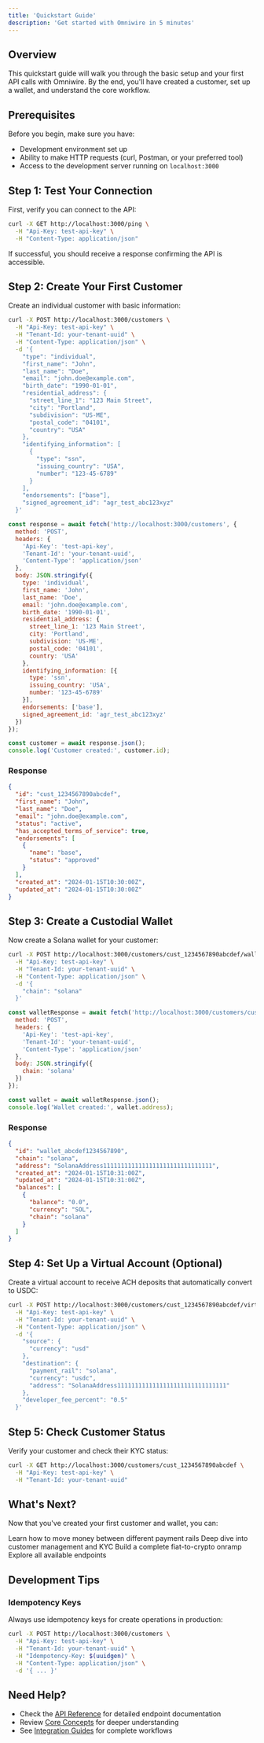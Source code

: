 ```yaml
---
title: 'Quickstart Guide'
description: 'Get started with Omniwire in 5 minutes'
---
```


## Overview

This quickstart guide will walk you through the basic setup and your first API calls with Omniwire. By the end, you'll have created a customer, set up a wallet, and understand the core workflow.

## Prerequisites

Before you begin, make sure you have:
- Development environment set up
- Ability to make HTTP requests (curl, Postman, or your preferred tool)
- Access to the development server running on `localhost:3000`

## Step 1: Test Your Connection

First, verify you can connect to the API:

```bash
curl -X GET http://localhost:3000/ping \
  -H "Api-Key: test-api-key" \
  -H "Content-Type: application/json"
```

If successful, you should receive a response confirming the API is accessible.

## Step 2: Create Your First Customer

Create an individual customer with basic information:

<CodeGroup>

```bash cURL
curl -X POST http://localhost:3000/customers \
  -H "Api-Key: test-api-key" \
  -H "Tenant-Id: your-tenant-uuid" \
  -H "Content-Type: application/json" \
  -d '{
    "type": "individual",
    "first_name": "John",
    "last_name": "Doe", 
    "email": "john.doe@example.com",
    "birth_date": "1990-01-01",
    "residential_address": {
      "street_line_1": "123 Main Street",
      "city": "Portland",
      "subdivision": "US-ME",
      "postal_code": "04101",
      "country": "USA"
    },
    "identifying_information": [
      {
        "type": "ssn",
        "issuing_country": "USA", 
        "number": "123-45-6789"
      }
    ],
    "endorsements": ["base"],
    "signed_agreement_id": "agr_test_abc123xyz"
  }'
```

```javascript Node.js
const response = await fetch('http://localhost:3000/customers', {
  method: 'POST',
  headers: {
    'Api-Key': 'test-api-key',
    'Tenant-Id': 'your-tenant-uuid',
    'Content-Type': 'application/json'
  },
  body: JSON.stringify({
    type: 'individual',
    first_name: 'John',
    last_name: 'Doe',
    email: 'john.doe@example.com',
    birth_date: '1990-01-01',
    residential_address: {
      street_line_1: '123 Main Street',
      city: 'Portland',
      subdivision: 'US-ME',
      postal_code: '04101',
      country: 'USA'
    },
    identifying_information: [{
      type: 'ssn',
      issuing_country: 'USA',
      number: '123-45-6789'
    }],
    endorsements: ['base'],
    signed_agreement_id: 'agr_test_abc123xyz'
  })
});

const customer = await response.json();
console.log('Customer created:', customer.id);
```

</CodeGroup>

### Response

```json
{
  "id": "cust_1234567890abcdef",
  "first_name": "John",
  "last_name": "Doe",
  "email": "john.doe@example.com",
  "status": "active",
  "has_accepted_terms_of_service": true,
  "endorsements": [
    {
      "name": "base",
      "status": "approved"
    }
  ],
  "created_at": "2024-01-15T10:30:00Z",
  "updated_at": "2024-01-15T10:30:00Z"
}
```

## Step 3: Create a Custodial Wallet

Now create a Solana wallet for your customer:

<CodeGroup>

```bash cURL
curl -X POST http://localhost:3000/customers/cust_1234567890abcdef/wallets \
  -H "Api-Key: test-api-key" \
  -H "Tenant-Id: your-tenant-uuid" \
  -H "Content-Type: application/json" \
  -d '{
    "chain": "solana"
  }'
```

```javascript Node.js
const walletResponse = await fetch('http://localhost:3000/customers/cust_1234567890abcdef/wallets', {
  method: 'POST',
  headers: {
    'Api-Key': 'test-api-key',
    'Tenant-Id': 'your-tenant-uuid',
    'Content-Type': 'application/json'
  },
  body: JSON.stringify({
    chain: 'solana'
  })
});

const wallet = await walletResponse.json();
console.log('Wallet created:', wallet.address);
```

</CodeGroup>

### Response

```json
{
  "id": "wallet_abcdef1234567890",
  "chain": "solana", 
  "address": "SolanaAddress1111111111111111111111111111111",
  "created_at": "2024-01-15T10:31:00Z",
  "updated_at": "2024-01-15T10:31:00Z",
  "balances": [
    {
      "balance": "0.0",
      "currency": "SOL",
      "chain": "solana"
    }
  ]
}
```

## Step 4: Set Up a Virtual Account (Optional)

Create a virtual account to receive ACH deposits that automatically convert to USDC:

```bash
curl -X POST http://localhost:3000/customers/cust_1234567890abcdef/virtual_accounts \
  -H "Api-Key: test-api-key" \
  -H "Tenant-Id: your-tenant-uuid" \
  -H "Content-Type: application/json" \
  -d '{
    "source": {
      "currency": "usd"
    },
    "destination": {
      "payment_rail": "solana",
      "currency": "usdc", 
      "address": "SolanaAddress1111111111111111111111111111111"
    },
    "developer_fee_percent": "0.5"
  }'
```

## Step 5: Check Customer Status

Verify your customer and check their KYC status:

```bash
curl -X GET http://localhost:3000/customers/cust_1234567890abcdef \
  -H "Api-Key: test-api-key" \
  -H "Tenant-Id: your-tenant-uuid"
```

## What's Next?

Now that you've created your first customer and wallet, you can:

<CardGroup cols={2}>
  <Card title="Create Your First Transfer" href="/get-started/first-transfer">
    Learn how to move money between different payment rails
  </Card>
  <Card title="Understanding Customers" href="/concepts/customers">
    Deep dive into customer management and KYC
  </Card>
  <Card title="Onramp Flow" href="/guides/onramp-flow">
    Build a complete fiat-to-crypto onramp
  </Card>
  <Card title="API Reference" href="/api-reference/authentication">
    Explore all available endpoints
  </Card>
</CardGroup>

## Development Tips

### Idempotency Keys
Always use idempotency keys for create operations in production:

```bash
curl -X POST http://localhost:3000/customers \
  -H "Api-Key: test-api-key" \
  -H "Tenant-Id: your-tenant-uuid" \
  -H "Idempotency-Key: $(uuidgen)" \
  -H "Content-Type: application/json" \
  -d '{ ... }'
```

## Need Help?

- Check the [API Reference](/api-reference/authentication) for detailed endpoint documentation
- Review [Core Concepts](/concepts/customers) for deeper understanding
- See [Integration Guides](/guides/onramp-flow) for complete workflows
